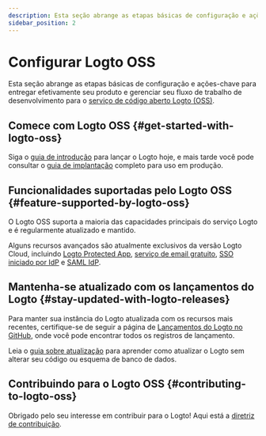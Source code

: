 ```yaml
---
description: Esta seção abrange as etapas básicas de configuração e ações-chave para entregar efetivamente seu produto e gerenciar seu fluxo de trabalho de desenvolvimento para o serviço de código aberto Logto (OSS).
sidebar_position: 2
---
```


# Configurar Logto OSS

Esta seção abrange as etapas básicas de configuração e ações-chave para entregar efetivamente seu produto e gerenciar seu fluxo de trabalho de desenvolvimento para o [serviço de código aberto Logto (OSS)](https://github.com/logto-io/logto).

## Comece com Logto OSS \{#get-started-with-logto-oss}

Siga o [guia de introdução](/logto-oss/get-started-with-oss/) para lançar o Logto hoje, e mais tarde você pode consultar o [guia de implantação](/logto-oss/deployment-and-configuration) completo para uso em produção.

## Funcionalidades suportadas pelo Logto OSS \{#feature-supported-by-logto-oss}

O Logto OSS suporta a maioria das capacidades principais do serviço Logto e é regularmente atualizado e mantido.

Alguns recursos avançados são atualmente exclusivos da versão Logto Cloud, incluindo [Logto Protected App](/integrate-logto/protected-app), [serviço de email gratuito](/connectors/email-connectors/built-in-email-service), [SSO iniciado por IdP](/end-user-flows/enterprise-sso/idp-initiated-sso) e [SAML IdP](/integrate-logto/third-party-applications).

## Mantenha-se atualizado com os lançamentos do Logto \{#stay-updated-with-logto-releases}

Para manter sua instância do Logto atualizada com os recursos mais recentes, certifique-se de seguir a página de [Lançamentos do Logto no GitHub](https://github.com/logto-io/logto/releases), onde você pode encontrar todos os registros de lançamento.

Leia o [guia sobre atualização](/logto-oss/upgrading-oss-version) para aprender como atualizar o Logto sem alterar seu código ou esquema de banco de dados.

## Contribuindo para o Logto OSS \{#contributing-to-logto-oss}

Obrigado pelo seu interesse em contribuir para o Logto! Aqui está a [diretriz de contribuição](/logto-oss/contribution).
